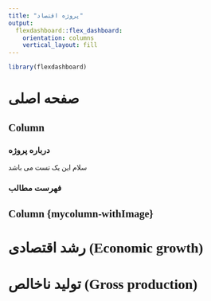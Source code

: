 ```yaml
---
title: "پروژه اقتصاد"
output: 
  flexdashboard::flex_dashboard:
    orientation: columns
    vertical_layout: fill
---
```


<style>
  @font-face {
    font-family:'BYekan';/*تعریف یک نام برای فونت*/
    src:url('BYekan.eot');/*اکسپلورر 9 به بعد*/
    src:local('bYekan'),/*بررسی نصب بودن فونت در سیستم کاربر*/
        local('b Yekan'),/*برای برخی از مرورگرها مانند سافاری*/
        url('BYekan.eot?#iefix') format('embedded-opentype'),/*هک برای اکسپلورر 8 و ماقبل*/
        url('BYekan.woff') format('woff'),/*مرورگر های جدید*/
        url('BYekan.ttf') format('truetype'),/*تمام مرورگرها به جزء اکسپلورر*/
        url('BYekan.svg#BYekan') format('svg');/*نسخه های قدیمی سیستم عامل iOS*/
    font-style:normal;
    font-weight:normal;
  }
  body {
    font-family:BYekan;
  }
  @media (min-width: 768px) {
    .navbar-header {
      float: right !important;
      direction: rtl !important;
    }
    .navbar-nav>li {
      float: right !important;
      direction: rtl !important;
    }
    .navbar-left {
      float: right !important;
    }
  }
  .chart-title {
    direction: rtl !important;
    font-size: 18px;
  }
  .fa {
    margin-right: 0px !important;
    margin-left: 7px !important;
  }
  .desktop-layout {
    direction: rtl;
  }
  p {
    font-size: 14px;
  }
  #column-mycolumn-withimage > div > div > div {
    background: url(../economy-r/asset/images/economy-english.jpg);
    background-size:     cover;
    background-repeat:   no-repeat;
    background-position: center center;
  }
</style>

```r
library(flexdashboard)
```

صفحه اصلی {data-icon="fa-inbox"}
=====================================
Column {data-width=35%}
-----------------------------------------------------------------------
### **درباره پروژه**

سلام این یک تست می باشد

### فهرست مطالب

Column {mycolumn-withImage} {data-width=65%}
-----------------------------------------------------------------------

###


رشد اقتصادی (Economic growth) {data-icon="fa-line-chart"}
===

تولید ناخالص (Gross production) {data-icon="fa-money"}
===